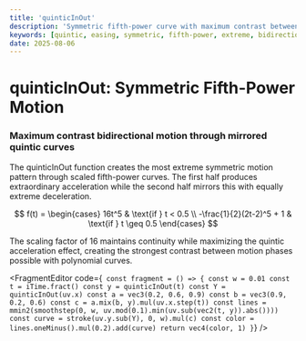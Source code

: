 ```yaml
---
title: 'quinticInOut'
description: 'Symmetric fifth-power curve with maximum contrast between acceleration and deceleration'
keywords: [quintic, easing, symmetric, fifth-power, extreme, bidirectional]
date: 2025-08-06
---
```



# quinticInOut: Symmetric Fifth-Power Motion

### Maximum contrast bidirectional motion through mirrored quintic curves

The quinticInOut function creates the most extreme symmetric motion pattern through scaled fifth-power curves. The first half produces extraordinary acceleration while the second half mirrors this with equally extreme deceleration.

$$
f(t) = \begin{cases}
16t^5 & \text{if } t < 0.5 \\
-\frac{1}{2}(2t-2)^5 + 1 & \text{if } t \geq 0.5
\end{cases}
$$

The scaling factor of 16 maintains continuity while maximizing the quintic acceleration effect, creating the strongest contrast between motion phases possible with polynomial curves.

<FragmentEditor
        code={`
const fragment = () => {
    const w = 0.01
    const t = iTime.fract()
    const y = quinticInOut(t)
    const Y = quinticInOut(uv.x)
    const a = vec3(0.2, 0.6, 0.9)
    const b = vec3(0.9, 0.2, 0.6)
    const c = a.mix(b, y).mul(uv.x.step(t))
    const lines = mmin2(smoothstep(0, w, uv.mod(0.1).min(uv.sub(vec2(t, y)).abs())))
    const curve = stroke(uv.y.sub(Y), 0, w).mul(c)
    const color = lines.oneMinus().mul(0.2).add(curve)
    return vec4(color, 1)
}`}
/>
